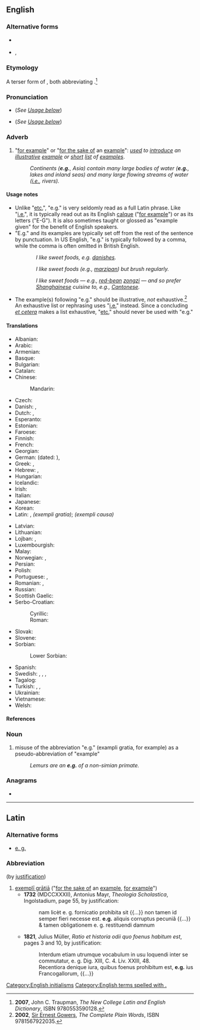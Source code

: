 {{also|Appendix:Variations of "eg"}}
==English==

===Alternative forms===
* {{sense|informal}} {{l|en|eg}}
* {{sense|dated}} {{l|en|ex. gr.}}, {{l|en|e. g.}}

===Etymology===
A terser form of {{m|en|ex. gr.}}, both abbreviating {{der|en|la|exemplī grātiā||[[for the sake of]] an [[example]]}}.<ref>'''2007''', John C. Traupman, ''The New College Latin and English Dictionary'', ISBN 9780553590128.</ref>

===Pronunciation===
* {{a|UK}} {{IPA|/ˌiːˈdʒiː/|/fɔː(ɹ) ɪɡˈzɑːmpəl/|lang=en}} (''See [[#Usage notes|Usage below]]'')
* {{a|US}} {{IPA|/ˌiˈdʒi/|/fɔɹ ɪɡˈzæmpəl/|lang=en}} (''See [[#Usage notes|Usage below]]'')

===Adverb===
{{en-adv|?}}

# "[[for example]]" or "[[for the sake of]] an [[example]]": ''[[use]]d to [[introduce]] an [[illustrative]] [[example]] or [[short]] [[list]] of [[example]]s''.
#: ''Continents ('''e.g.''', Asia) contain many large bodies of water ('''e.g.''', lakes and inland seas) and many large flowing streams of water ([[i.e.]], rivers).''

====Usage notes====
* Unlike "[[etc.]]", "e.g." is very seldomly read as a full Latin phrase. Like "[[i.e.]]", it is typically read out as its English [[calque]] ("[[for example]]") or as its letters ("E-G"). It is also sometimes taught or glossed as "example given" for the benefit of English speakers.
* "E.g." and its examples are typically set off from the rest of the sentence by punctuation. In US English, "e.g." is typically followed by a comma, while the comma is often omitted in British English.
:: {{a|UK}} ''I like sweet foods, e.g. [[danish]]es.''
:: {{a|US}} ''I like sweet foods (e.g., [[marzipan]]) but brush regularly.''
:: {{a|US}} ''I like sweet foods — e.g., [[red bean|red-bean]] [[zongzi]] — and so prefer [[Shanghainese]] cuisine to, e.g., [[Cantonese]].''
* The example(s) following "e.g." should be illustrative, ''not'' exhaustive.<ref>'''2002''', [[w:Ernest Gowers|Sir Ernest Gowers]], ''The Complete Plain Words'', ISBN 9781567922035.</ref> An exhaustive list or rephrasing uses "[[i.e.]]" instead. Since a concluding ''[[et cetera]]'' makes a list exhaustive, "[[etc.]]" should never be used with "e.g."

====Translations====
{{trans-top|abbreviation for “for example”}}
* Albanian: {{t|sq|p. sh.}} {{qualifier|[[për shembull]]}}
* Arabic: {{t|ar|على سبيل المثال}}
* Armenian: {{t|hy|օր.}} {{qualifier|[[օրինակ]]}}
* Basque: {{t+|eu|adib.}} {{qualifier|[[adibidez]]}}
* Bulgarian: {{t|bg|напр.|sc=Cyrl}} {{qualifier|[[например]]}}
* Catalan: {{t|ca|p. ex.}} {{qualifier|[[per exemple]]}}
* Chinese:
*: Mandarin: {{t+|cmn|例如|tr=lìrú|sc=Hani}}
* Czech: {{t+|cs|např.}}
* Danish: {{t+|da|f.eks.}}, {{t+|da|fx}} {{qualifier|{{t+|da|for eksempel}}}}
* Dutch: {{t+|nl|bv.}}, {{t+|nl|bijv.}} {{qualifier|{{t+|nl|bijvoorbeeld}}}}
* Esperanto: {{qualifier|[[ekzemple]]}} {{t|eo|ekz.}}
* Estonian: {{qualifier|[[näiteks]]}} {{t+|et|nt}}
* Faroese: {{t|fo|t.d.}} {{qualifier|{{t|fo|til dømis}}}}
* Finnish: {{qualifier|[[esimerkiksi]]}} {{t+|fi|esim.}}
* French: {{t+|fr|par ex.}} {{qualifier|[[par exemple]]}}
* Georgian: {{t+|ka|მაგ.}}
* German: {{qualifier|[[zum Beispiel]]}} {{t+|de|z. B.}} (dated: {{qualifier|[[zum Exempel]]}} {{t|de|z. E.}}), {{qualifier|[[beispielsweise]]}} {{t+|de|bspw.}}
* Greek: {{t+|el|π.χ.}}, {{t+|el|παραδείγματος χάριν}}
* Hebrew: {{t|he|לדוגמה|tr=l'dugmá}}, {{t|he|למשל|tr=l'mashál}}
* Hungarian: {{qualifier|[[például]]}} {{t|hu|[[pl.]]}}
* Icelandic: {{t+|is|t.d.}} {{qualifier|{{t+|is|til dæmis}}}}
* Irish: {{t|ga|m.sh.}} {{q|{{t|ga|mar shampla}}}}
* Italian: {{qualifier|[[ad esempio]]}} {{t|it|ad es.}}
* Japanese: {{t+|ja|例えば|tr=tatoeba|sc=Jpan}}
* Korean: {{t|ko|예를 들면}}
* Latin: {{t+|la|e. g.}}, {{t+|la|ex. gr.}} ''(exempli gratia)''; {{t+|la|e. c.}} ''(exempli causa)''
{{trans-mid}}
* Latvian: {{qualifier|[[piemēram]]}} {{t|lv|piem.}}
* Lithuanian: {{qualifier|[[pavyzdžiui]]}} {{t|lt|pvz.}}
* Lojban: {{t+|jbo|mu'u}}, {{t+|jbo|mu'a}}
* Luxembourgish: {{t|lb|z. B.}}
* Malay: {{t|ms|mis.}} {{qualifier|[[misalnya]]}}
* Norwegian: {{t+|no|f.eks.}} {{qualifier|{{t+|no|for eksempel}}}}, {{t+|no|t.d.}} {{qualifier|{{t|no|til dømes}}}}
* Persian: {{t|fa|برای مثال|sc=Arab}}
* Polish: {{qualifier|[[na]] [[przykład]]}} {{t+|pl|np.}}
* Portuguese: {{t+|pt|p. ex.}}, {{qualifier|[[por exemplo]]}} {{t+|pt|ex.}}
* Romanian: {{t|ro|de ex.}} {{qualifier|[[de exemplu]]}}, {{t|ro|e.g.}}
* Russian: {{t|ru|напр.}} {{qualifier|[[например]]}}
* Scottish Gaelic: {{t+|gd|me}}
* Serbo-Croatian:
*: Cyrillic: {{t|sh|нпр.}} {{qualifier|[[на]] [[пример]]}}
*: Roman: {{t|sh|npr.}} {{qualifier|[[na]] [[primer]]}}
* Slovak: {{t+|sk|napr.}} {{qualifier|[[napríklad]]}}
* Slovene: {{t|sl|npr.}} {{qualifier|[[na]] [[primer]]}}
* Sorbian:
*: Lower Sorbian: {{t|dsb|na pś.}} {{qualifier|{{t|dsb|na pśikład}}}}
* Spanish: {{t|es|p. ej.}}
* Swedish: {{t+|sv|t.ex.}}, {{t+|sv|t ex}}, {{t|sv|tex.}} {{t|sv|t. ex.}} {{qualifier|{{t+|sv|till exempel}}}}, {{t+|sv|exempelvis}}
* Tagalog: {{t+|tl|halimbawa}}
* Turkish: {{t+|tr|örneğin}}, {{t+|tr|mesela}}, {{t|tr|örn.}}
* Ukrainian: {{t|uk|наприклад|tr=napryklad}}
* Vietnamese: {{t|vi|vd.}} {{qualifier|[[ví dụ]]}}
* Welsh: {{t|cy|e.e.}} {{qualifier|{{t|cy|er enghraifft}}}}
{{trans-bottom}}

====References====
<references/>

===Noun===
{{en-noun|?}}

# {{lb|en|informal}} misuse of the abbreviation "e.g." (exampli gratia, for example) as a pseudo-abbreviation of "example"
#: ''Lemurs are an '''e.g.''' of a non-simian primate.''

===Anagrams===
* {{anagrams|en|GE|Ge|gE}}

[[Category:English initialisms]]
[[Category:English terms spelled with .]]

----

==Latin==

===Alternative forms===
* [[e. g.]]

===Abbreviation===
{{rfc-header|Abbreviation}}
{{head|la|abbreviation}} (by [[justification]])

# [[exempli gratia|exemplī grātiā]] ("[[for the sake of]] an [[example]], [[for example]]")
#* '''1732''' (MDCCXXXII), Antonius Mayr, ''Theologia Scholastica'', Ingolstadium, page 55, by justification:
#*: nam licèt e. g. fornicatio prohibita sit {{...}} non tamen id semper fieri necesse est. '''e.g.''' aliquis corruptus pecuniâ {{...}} & tamen obligationem e. g. restituendi damnum
#* '''1821''', Julius Müller, ''Ratio et historia odii quo foenus habitum est'', pages 3 and 10, by justification:
#*: Interdum etiam utrumque vocabulum in usu loquendi inter se commutatur, e. g. Dig. XIII, C. 4. Liv. XXIII, 48.
#*: Recentiora denique iura, quibus foenus prohibitum est, '''e.g.''' ius Francogallorum, {{...}}